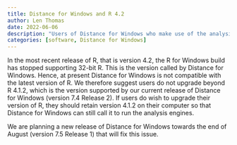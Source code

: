 ```yaml
---
title: Distance for Windows and R 4.2
author: Len Thomas
date: 2022-06-06
description: "Users of Distance for Windows who make use of the analysis engines that call R - that is the MRDS, DSM and MA analysis engines.  Distance for Windows currently is not compatible with the latest version of R (4.2); we suggest a workaround and announce that we will be releasing a new version of Distance for Windows in August 2022."
categories: [software, Distance for Windows]
---
```


In the most recent release of R, that is version 4.2, the R for Windows build has stopped supporting 32-bit R.  This is the version called by Distance for Windows.  Hence, at present Distance for Windows is not compatible with the latest version of R.  We therefore suggest users do not upgrade beyond R 4.1.2, which is the version supported by our current release of Distance for Windows (version 7.4 Release 2).  If users do wish to upgrade their version of R, they should retain version 4.1.2 on their computer so that Distance for Windows can still call it to run the analysis engines.

We are planning a new release of Distance for Windows towards the end of August (version 7.5 Release 1) that will fix this issue.
